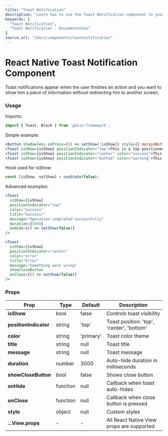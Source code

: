 ```yaml
---
title: "Toast Notification"
description: "Learn how to use the Toast Notification component in your React Native applications with Galio Framework."
keywords: [
  "Toast Notification",
  "Toast Notification - Documentation"
]
source_url: "/docs/components/toastnotification"
---
```



# React Native Toast Notification Component

Toast notifications appear when the user finishes an action and you want to show him a piece of information without redirecting him to another screen.

<CarbonAds serve="CE7IPK3L" placement="galioio" />

### Usage

Imports:

```jsx
import { Toast, Block } from 'galio-framework';
```

Simple example:

```jsx
<Button shadowless onPress={() => setShow(!isShow)} style={{ marginBottom: 80 }}>click here for toast notifications</Button>
<Toast isShow={isShow} positionIndicator="top">This is a top positioned toast</Toast>
<Toast isShow={isShow} positionIndicator="center" color="success">This is a center positioned toast</Toast>
<Toast isShow={isShow} positionIndicator="bottom" color="warning">This is a bottom positioned toast</Toast>
```

Hook used for isShow:

```jsx
const [isShow, setShow] = useState(false);
```

Advanced examples:

```jsx
<Toast
  isShow={isShow}
  positionIndicator="top"
  color="success"
  title="Success!"
  message="Operation completed successfully"
  duration={3000}
  onHide={() => setShow(false)}
/>

<Toast
  isShow={isShow}
  positionIndicator="center"
  color="error"
  title="Error"
  message="Something went wrong"
  showCloseButton
  onClose={() => setShow(false)}
/>
```

### Props

| Prop                | Type       | Default    | Description                                                                                         |
| ------------------- | ---------- | ---------- | --------------------------------------------------------------------------------------------------- |
| **isShow**          | bool       | false      | Controls toast visibility                                                                           |
| **positionIndicator** | string  | 'top'      | Toast position: 'top', 'center', 'bottom'                                                          |
| **color**           | string     | 'primary'  | Toast color theme                                                                                   |
| **title**           | string     | null       | Toast title                                                                                         |
| **message**         | string     | null       | Toast message                                                                                       |
| **duration**        | number     | 3000       | Auto-hide duration in milliseconds                                                                  |
| **showCloseButton** | bool       | false      | Shows close button                                                                                  |
| **onHide**          | function   | null       | Callback when toast auto-hides                                                                      |
| **onClose**         | function   | null       | Callback when close button is pressed                                                               |
| **style**           | object     | null       | Custom styles                                                                                       |
| **...View.props**   | -          | -          | All React Native View props are supported                                                           |